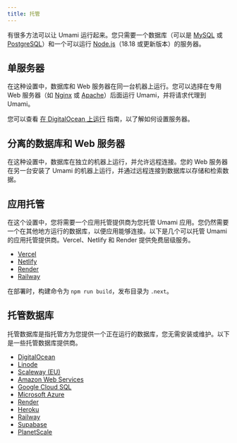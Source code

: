 ```yaml
---
title: 托管
---
```


有很多方法可以让 Umami 运行起来。您只需要一个数据库（可以是 [MySQL](https://www.mysql.com/) 或 [PostgreSQL](https://www.postgresql.org/)）和一个可以运行 [Node.js](https://nodejs.org/)（18.18 或更新版本）的服务器。

## 单服务器

在这种设置中，数据库和 Web 服务器在同一台机器上运行。您可以选择在专用 Web 服务器（如 [Nginx](https://www.nginx.com/) 或 [Apache](https://httpd.apache.org/)）后面运行 Umami，并将请求代理到 Umami。

您可以查看 [在 DigitalOcean 上运行](/docs/guides/running-on-digitalocean) 指南，以了解如何设置服务器。

## 分离的数据库和 Web 服务器

在这种设置中，数据库在独立的机器上运行，并允许远程连接。您的 Web 服务器在另一台安装了 Umami 的机器上运行，并通过远程连接到数据库以存储和检索数据。

## 应用托管

在这个设置中，您将需要一个应用托管提供商为您托管 Umami 应用。您仍然需要一个在其他地方运行的数据库，以便应用能够连接。以下是几个可以托管 Umami 的应用托管提供商。Vercel、Netlify 和 Render 提供免费层级服务。

- [Vercel](https://vercel.com/)
- [Netlify](https://www.netlify.com/)
- [Render](https://render.com/)
- [Railway](https://railway.app/)

在部署时，构建命令为 `npm run build`，发布目录为 `.next`。

## 托管数据库

托管数据库是指托管方为您提供一个正在运行的数据库，您无需安装或维护。以下是一些托管数据库提供商。

- [DigitalOcean](https://www.digitalocean.com/products/managed-databases/)
- [Linode](https://www.linode.com/products/databases/)
- [Scaleway (EU)](https://www.scaleway.com/en/database/)
- [Amazon Web Services](https://aws.amazon.com/products/databases/)
- [Google Cloud SQL](https://cloud.google.com/sql/)
- [Microsoft Azure](https://azure.microsoft.com/en-us/services/#databases)
- [Render](https://render.com/pricing#databases)
- [Heroku](https://www.heroku.com/postgres)
- [Railway](https://docs.railway.app/databases/postgresql/)
- [Supabase](https://supabase.com/database)
- [PlanetScale](https://planetscale.com/)